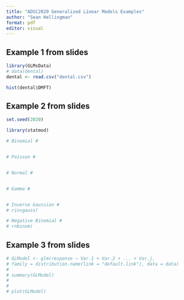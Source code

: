 ```yaml
---
title: "ADSC2020 Generalized Linear Models Examples"
author: "Sean Hellingman"
format: pdf
editor: visual
---
```


## Example 1 from slides

```r

library(GLMsData)
# data(dental)
dental <- read.csv("dental.csv")

hist(dental$DMFT)


```

## Example 2 from slides

```r

set.seed(2020)

library(statmod)

# Binomial #


# Poisson #


# Normal #


# Gamma #


# Inverse Gaussian #
# rinvgauss(

# Negative Binomial #
# rnbinom(
```

## Example 3 from slides

```r

# GLModel <- glm(response ~ Var.1 + Var.2 + ... + Var.j,
# family = distribution.name(link = "default.link"), data = data)
# 
# summary(GLModel)
# 
# 
# plot(GLModel)
```
